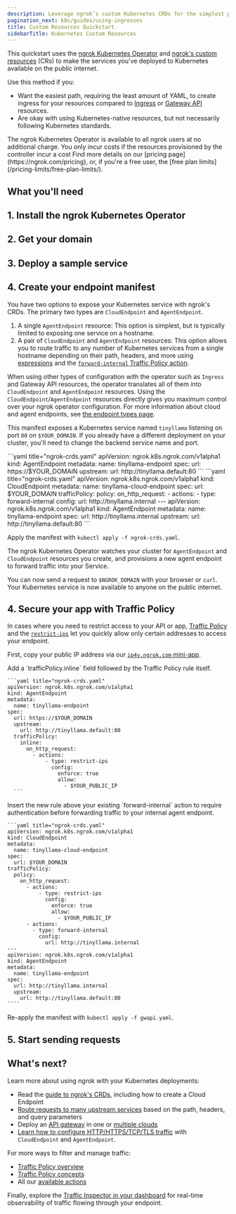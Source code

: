 ```yaml
---
description: Leverage ngrok’s custom Kubernetes CRDs for the simplest path, with the least amount of YAML, to exposing your Kubernetes services to the public internet.
pagination_next: k8s/guides/using-ingresses
title: Custom Resources Quickstart
sidebarTitle: Kubernetes Custom Resources
---
```


This quickstart uses the [ngrok Kubernetes Operator](/k8s) and [ngrok's custom resources](/k8s/crds) (CRs) to make the services you've deployed to Kubernetes available on the public internet.

Use this method if you:

- Want the easiest path, requiring the least amount of YAML, to create ingress for your resources compared to [Ingress](/getting-started/kubernetes/ingress) or [Gateway API](/getting-started/kubernetes/gateway-api) resources.
- Are okay with using Kubernetes-native resources, but not necessarily following Kubernetes standards.

<Note>
The ngrok Kubernetes Operator is available to all ngrok users at no additional charge.
You only incur costs if the resources provisioned by the controller incur a cost
Find more details on our [pricing page](https://ngrok.com/pricing), or, if you're a free user, the [free plan limits](/pricing-limits/free-plan-limits/).
</Note>

## What you'll need

<K8sPrereq/>

## 1. Install the ngrok Kubernetes Operator

<K8sSetup />
<K8sInstall />

## 2. Get your domain

<Domain />

## 3. Deploy a sample service

<K8sSample />

## 4. Create your endpoint manifest

You have two options to expose your Kubernetes service with ngrok's CRDs. The primary two types are `CloudEndpoint` and `AgentEndpoint`.

1. A single `AgentEndpoint` resource: This option is simplest, but is typically limited to exposing one service on a hostname.
2. A pair of `CloudEndpoint` and `AgentEndpoint` resources: This option allows you to route traffic to any number of Kubernetes services from a single hostname depending on their path, headers, and more using [expressions](/traffic-policy/concepts/expressions/) and the [`forward-internal` Traffic Policy action](/traffic-policy/actions/forward-internal).

When using other types of configuration with the operator such as `Ingress` and Gateway API resources, the operator translates all of them into
`CloudEndpoint` and `AgentEndpoint` resources. Using the `CloudEndpoint`/`AgentEndpoint` resources directly gives you maximum control over your ngrok operator configuration.
For more information about cloud and agent endpoints, see [the endpoint types page](/universal-gateway/types/).

This manifest exposes a Kubernetes service named `tinyllama` listening on port `80` on `$YOUR_DOMAIN`.
If you already have a different deployment on your cluster, you'll need to change the backend service name and port.

<Tabs>
  <Tab title="AgentEndpoint">
    ```yaml title="ngrok-crds.yaml"
    apiVersion: ngrok.k8s.ngrok.com/v1alpha1
    kind: AgentEndpoint
    metadata:
      name: tinyllama-endpoint
    spec:
      url: https://$YOUR_DOMAIN
      upstream:
        url: http://tinyllama.default:80
    ```
  </Tab>
  <Tab title="CloudEndpoint + AgentEndpoint">
    ```yaml title="ngrok-crds.yaml"
    apiVersion: ngrok.k8s.ngrok.com/v1alpha1
    kind: CloudEndpoint
    metadata:
      name: tinyllama-cloud-endpoint
    spec:
      url: $YOUR_DOMAIN
    trafficPolicy:
      policy:
        on_http_request:
          - actions:
            - type: forward-internal
              config:
                url: http://tinyllama.internal
    ---
    apiVersion: ngrok.k8s.ngrok.com/v1alpha1
    kind: AgentEndpoint
    metadata:
      name: tinyllama-endpoint
    spec:
      url: http://tinyllama.internal
      upstream:
        url: http://tinyllama.default:80
    ```
  </Tab>
</Tabs>

Apply the manifest with `kubectl apply -f ngrok-crds.yaml`.

The ngrok Kubernetes Operator watches your cluster for `AgentEndpoint` and `CloudEndpoint` resources you create, and provisions a new agent endpoint to forward traffic into your Service.

You can now send a request to `$NGROK_DOMAIN` with your browser or `curl`.
Your Kubernetes service is now available to anyone on the public internet.

## 4. Secure your app with Traffic Policy

In cases where you need to restrict access to your API or app, [Traffic Policy](/traffic-policy) and the [`restrict-ips`](/traffic-policy/actions/restrict-ips) let you quickly allow only certain addresses to access your endpoint.

First, copy your public IP address via our [`ip4v.ngrok.com` mini-app](https://ipv4.ngrok.com/).

<Tabs>
  <Tab title="AgentEndpoint">
    Add a `trafficPolicy.inline` field followed by the Traffic Policy rule itself.

    ```yaml title="ngrok-crds.yaml"
    apiVersion: ngrok.k8s.ngrok.com/v1alpha1
    kind: AgentEndpoint
    metadata:
      name: tinyllama-endpoint
    spec:
      url: https://$YOUR_DOMAIN
      upstream:
        url: http://tinyllama.default:80
      trafficPolicy:
        inline:
          on_http_request:
            - actions:
                - type: restrict-ips
                  config:
                    enforce: true
                    allow:
                      - $YOUR_PUBLIC_IP
      ```
  </Tab>
  <Tab title="CloudEndpoint + AgentEndpoint">
    Insert the new rule above your existing `forward-internal` action to require authentication before forwarding traffic to your internal agent endpoint.

    ```yaml title="ngrok-crds.yaml"
    apiVersion: ngrok.k8s.ngrok.com/v1alpha1
    kind: CloudEndpoint
    metadata:
      name: tinyllama-cloud-endpoint
    spec:
      url: $YOUR_DOMAIN
    trafficPolicy:
      policy:
        on_http_request:
          - actions:
              - type: restrict-ips
                config:
                  enforce: true
                  allow:
                    - $YOUR_PUBLIC_IP
          - actions:
            - type: forward-internal
              config:
                url: http://tinyllama.internal
    ---
    apiVersion: ngrok.k8s.ngrok.com/v1alpha1
    kind: AgentEndpoint
    metadata:
      name: tinyllama-endpoint
    spec:
      url: http://tinyllama.internal
      upstream:
        url: http://tinyllama.default:80
    ````
  </Tab>
</Tabs>

Re-apply the manifest with `kubectl apply -f gwapi.yaml`.

## 5. Start sending requests

<Request />

## What's next?

Learn more about using ngrok with your Kubernetes deployments:

- Read the [guide to ngrok's CRDs](/k8s/guides/using-crds), including how to create a Cloud Endpoint
- [Route requests to many upstream services](/k8s/guides/how-to/request-routing/) based on the path, headers, and query parameters
- Deploy an [API gateway](/guides/api-gateway/kubernetes/) in one or [multiple clouds](/guides/api-gateway/multicloud/)
- [Learn how to configure HTTP/HTTPS/TCP/TLS traffic](/k8s/guides/endpoint-types/) with `CloudEndpoint` and `AgentEndpoint`.

For more ways to filter and manage traffic:

- [Traffic Policy overview](/traffic-policy)
- [Traffic Policy concepts](/traffic-policy/concepts/)
- All our [available actions](/traffic-policy/actions/)

Finally, explore the [Traffic Inspector in your dashboard](https://dashboard.ngrok.com/traffic-inspector) for real-time observability of traffic flowing through your endpoint.
